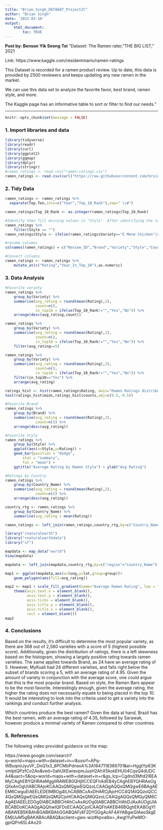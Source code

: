 ```yaml
---
title: "Brian_Singh_DATA607_Project2C"
author: "Brian Singh"
date: '2022-03-10'
output: 
    html_document:
        toc: TRUE
---
```


**Post by: Benson Yik Seong Toi**
"Dataset: The Ramen rater, "THE BIG LIST," 2021

Link: https://www.kaggle.com/residentmario/ramen-ratings

This Dataset is recorded for a ramen product review. Up to date, this data is provided by 2500 reviewers and keeps updating any new ramen in the market.

We can use this data set to analyze the favorite favor, best brand, ramen style, and more.

The Kaggle page has an informative table to sort or filter to find our needs."

---------------

```r
knitr::opts_chunk$set(message = FALSE)
```

### 1. Import libraries and data
```r
library(tidyverse)
library(readr)
library(curl)
library(ggplot2)
library(ggmap)
library(dplyr)
library(stringr)
#ramen_ratings <- read.csv("ramen-ratings.csv")
ramen_ratings <- read.csv(curl("https://raw.githubusercontent.com/brsingh7/DATA607/main/Week6/Project2C/ramen-ratings.csv"))
```

### 2. Tidy Data
```r
ramen_ratings <- ramen_ratings %>%
  separate(Top.Ten,into=c("Year","Top_10_Rank"),sep=" \\#")

ramen_ratings$Top_10_Rank <- as.integer(ramen_ratings$Top_10_Rank)

#Identify then fill missing values in "Style". After identifying the varieties with an unknown style, conduct research to determine its style and populate within the df. Based on further research, E Men Chicken kamfen and 100 Furong Shrimp are both packs.
ramen_ratings %>%
    filter(Style == "")
ramen_ratings$Style <- ifelse(ramen_ratings$Variety=="E Menm Chicken"|ramen_ratings$Variety=="100 Furong Shrimp","Pack",ramen_ratings$Style)

#rename columns
colnames(ramen_ratings) = c("Review_ID","Brand","Variety","Style","Country_Name","Rating","Year_In_Top_10","Top_10_Rank")

#Convert columns
ramen_ratings <- ramen_ratings %>%
    mutate_at(c("Rating","Year_In_Top_10"),as.numeric)
```

### 3. Data Analysis
```r
#Favorite variety
ramen_ratings %>%
    group_by(Variety) %>%
    summarise(avg_rating = round(mean(Rating),2),
              count=n(),
              in_top10 = ifelse(Top_10_Rank!="","Yes","No")) %>%
    arrange(desc(avg_rating,count))

ramen_ratings %>%
    group_by(Variety) %>%
    summarise(avg_rating = round(mean(Rating),2),
              count=n(),
              in_top10 = ifelse(Top_10_Rank!="","Yes","No")) %>%
    filter(avg_rating==5)

ramen_ratings %>%
    group_by(Variety) %>%
    summarise(avg_rating = round(mean(Rating),2),
              count=n(),
              in_top10 = ifelse(Top_10_Rank!="","Yes","No")) %>%
    filter(in_top10=="Yes") %>%
    arrange(avg_rating)

ratings_hist <- hist(ramen_ratings$Rating, main="Ramen Ratings distribution", xlab="Rating",ylab="Count",ylim=c(0,800))
text(ratings_hist$mids,ratings_hist$counts,adj=c(0.5,-0.5))

#Favorite Brand
ramen_ratings %>%
    group_by(Brand) %>%
    summarise(avg_rating = round(mean(Rating),2),
              count=n()) %>%
    arrange(desc(avg_rating))

#Favorite Style
ramen_ratings %>%
    group_by(Style) %>%
    ggplot(aes(x=Style,y=Rating)) +
    geom_bar(position = "dodge",
        stat = "summary",
        fun = "mean") +
    ggtitle("Average Rating by Ramen Style") + ylab("Avg Rating")

#Ratings by Country
ramen_ratings %>%
    group_by(Country_Name) %>%
    summarise(avg_rating = round(mean(Rating),2), 
              count=n()) %>%
    arrange(desc(avg_rating))

country_rtg <- ramen_ratings %>%
    group_by(Country_Name) %>%
    summarise(avg_rating = mean(Rating))

ramen_ratings <- left_join(ramen_ratings,country_rtg,by=c("Country_Name"="Country_Name"))
```
```r
library("rnaturalearth")
library("rnaturalearthdata")
library("sf")

mapdata <- map_data("world")
View(mapdata)

mapdata <- left_join(mapdata,country_rtg,by=c("region"="Country_Name"))

map1 <- ggplot(mapdata,aes(x=long,y=lat,group=group))+
    geom_polygon(aes(fill=avg_rating))

map2 <- map1 + scale_fill_gradient(name="Average Ramen Rating", low = "yellow", high = "red", na.value = "grey50") +
    theme(axis.text.x = element_blank(),
          axis.text.y = element_blank(),
          axis.ticks = element_blank(),
          axis.title.y = element_blank(),
          axis.title.x = element_blank(),
          rect = element_blank())
map2
```


### 4. Conclusions
Based on the results, it's difficult to determine the most popular variety, as there are 368 out of 2,580 varieties with a score of 5 (highest possible score). Additionally, given the distribution of ratings, there is a left skewness based on the histogram, showing a largely positive rating towards ramen varieties. The same applies towards Brand, as 24 have an average rating of 5. However, MyKuali had 24 different varieties, and falls right below the subset of brands scoring a 5, with an average rating of 4.95. Given the amount of variety in conjunction with the average score, one could argue that this is the most popular brand. Based on style, the Ramen Bars appear to be the most favorite. Interestingly enough, given the average rating, the higher the rating does not necessarily equate to being placed in the top 10. It would be interesting to look into the criteria used to get a variety into the rankings and conduct further analysis.

Which countries produce the best ramen? Given the data at hand, Brazil has the best ramen, with an average rating of 4.35, followed by Sarawak, however produce a minimal variety of Ramen compared to other countries. 

### 5. References
The following video provided guidance on the map:

https://www.google.com/search?q=world+maps+with+dataset+in+r&sxsrf=APq-WBuqmiJyuVF_DnQ1x3_8PCMbPdnexA%3A1647118366701&ei=HggtYp63KvmlptQPzfCo2Ao&ved=0ahUKEwievpmJusH2AhX5kokEHU04CqsQ4dUDCA4&uact=5&oq=world+maps+with+dataset+in+r&gs_lcp=Cgdnd3Mtd2l6EAMyCAghEBYQHRAeMggIIRAWEB0QHjIICCEQFhAdEB4yCAghEBYQHRAeOgQIIxAnOgUIABCRAjoKCAAQsQMQgwEQQzoLCAAQgAQQsQMQgwE6BAgAEEM6CwguEIAEELEDEIMBOg4ILhCABBCxAxDHARCjAjoHCC4Q1AIQQzoQCC4QsQMQgwEQsQMQsQMQCjoHCAAQsQMQQzoLCAAQgAQQsQMQyQM6CAgAEIAEELEDOg0IABCABBCHAhCxAxAUOg0IABCABBCHAhDJAxAUOgUIABCABDoKCAAQgAQQhwIQFDoECAAQCjoICAAQFhAKEB46BQghEKABOgYIABAWEB5KBAhBGABKBAhGGABQAFj4F2DYGGgAcAF4AYABgwGIAeoSkgEEMjUuM5gBAKABAcABAQ&sclient=gws-wiz#kpvalbx=_4wgtYuPwMO-gptQPn6SL4Ao20


